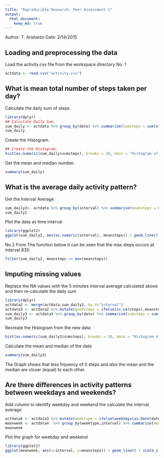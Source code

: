 ```yaml
---
title: "Reproducible Research: Peer Assessment 1"
output: 
  html_document: 
    keep_md: true
---
```

Author: T. Aristanto
Date: 2/14/2015

## Loading and preprocessing the data
Load the activity.csv file from the workspace directory
No. 1
```r
actdata <- read.csv("activity.csv")
```

## What is mean total number of steps taken per day?
Calculate the daily sum of steps. 
```r
library(dplyr)
## Calculate Daily Sum
sum_daily <- actdata %>% group_by(date) %>% summarise(sumsteps = sum(steps, na.rm=TRUE))
sum_daily
```

Create the Histogram.
```r
## Create the Histogram
hist(as.numeric(sum_daily$sumsteps), breaks = 30, main = "Histogram of Daily Steps taken", xlab = "Steps taken", ylab ="Frequency")
```

Get the mean and median number.
```r
summary(sum_daily)
```

## What is the average daily activity pattern?
Get the Interval Average
```r
sum_daily2<- actdata %>% group_by(interval) %>% summarise(meansteps = mean(steps, na.rm=TRUE))
sum_daily2
```

Plot the data as time interval 
```r
library(ggplot2)
ggplot(sum_daily2, aes(as.numeric(interval), meansteps)) + geom_line() + scale_x_discrete(breaks=seq(0, 2400, by=100)) + ggtitle("Average steps every 5 minutes observations") + xlab("5 Minute Observation Interval (in minutes)") + ylab("Steps taken")
```

No.2 From The function below it can be seen that the max steps occurs at interval 835:
```r
filter(sum_daily2, meansteps == max(meansteps))
```

## Imputing missing values
Replace the NA values with the 5 minutes interval average calculated above and then re-calculate the daily sum
```r
library(dplyr)
actdata2 <- merge(actdata,sum_daily2, by.X="interval")
actdata3 <- actdata2 %>% mutate(goodsteps = ifelse(is.na(steps),meansteps,steps)) %>% select(goodsteps, date, interval) %>% arrange(date,interval) 
sum_daily3 <- actdata3 %>% group_by(date) %>% summarise(sumsteps = sum(goodsteps, na.rm=TRUE))
sum_daily3
```

Recreate the Histogram from the new data
```r
hist(as.numeric(sum_daily3$sumsteps), breaks = 30, main = "Histogram of Daily Steps taken (NA cleaned)", xlab = "Steps taken", ylab ="Frequency")
```

Calculate the mean and median of the data
```r
summary(sum_daily3)
```

The Graph shows that less frquency of 0 steps
and also the mean and the median are closer (equal) to each other. 


## Are there differences in activity patterns between weekdays and weekends?
Add column to identify weekday and weekend the calculate the interval average
```r
actdata4 <- actdata3 %>% mutate(weektype = ifelse(weekdays(as.Date(date)) %in% c("Saturday","Sunday"),"weekend","weekday"))
meanweek <- actdata4  %>% group_by(weektype,interval) %>% summarise(meansteps = mean(goodsteps, na.rm=TRUE))
meanweek
```

Plot the graph for weekday and weekend
```r
library(ggplot2)
ggplot(meanweek, aes(x=interval, y=meansteps)) + geom_line() + scale_x_discrete(breaks=seq(0, 2400, by=100)) + facet_grid(weektype ~ .) + ggtitle("Weekday vs Weekend Activities") + xlab("5 Minute Observation Interval (in minutes)") + ylab("Steps taken")
```